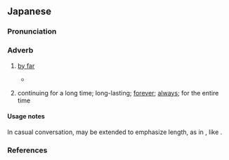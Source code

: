 ==Japanese==
{{ja-kanjitab|alt=迥と:rare}}

===Pronunciation===
{{ja-pron|ずっと|acc=h|acc_ref=JEL}}

===Adverb===
{{ja-pos|adverb}}

# [[by far]]
#* {{quote-book|ja|author=南方熊楠|year=1917|title={{lang|ja|十二支考：04　蛇に関する民俗と伝説}}||worklang=ja}}
#*: {{ja-usex|尋常のヤマカガシなども今より'''迥と'''老大のもありたるべく、それらを恐怖もて誤察し種々誇大のウワバミ譚をも生じたなるべし|じんじょう の ヤマカガシ など も いま より '''ずっと''' ろうだい の も あり たる べく、それら を きょうふ もて ごさつ し いろいろ こだい の ウワバミたん を も しょうじたなる べし}}
# continuing for a long time; long-lasting; [[forever]]; [[always]]; for the entire time

====Usage notes====
In casual conversation, {{ja-r|ず|linkto=}} may be extended to emphasize length, as in {{ja-r|ずーーーっと}}, like {{cog|en|forever and ever|forever and ever and ever}}.

===References===
<references />